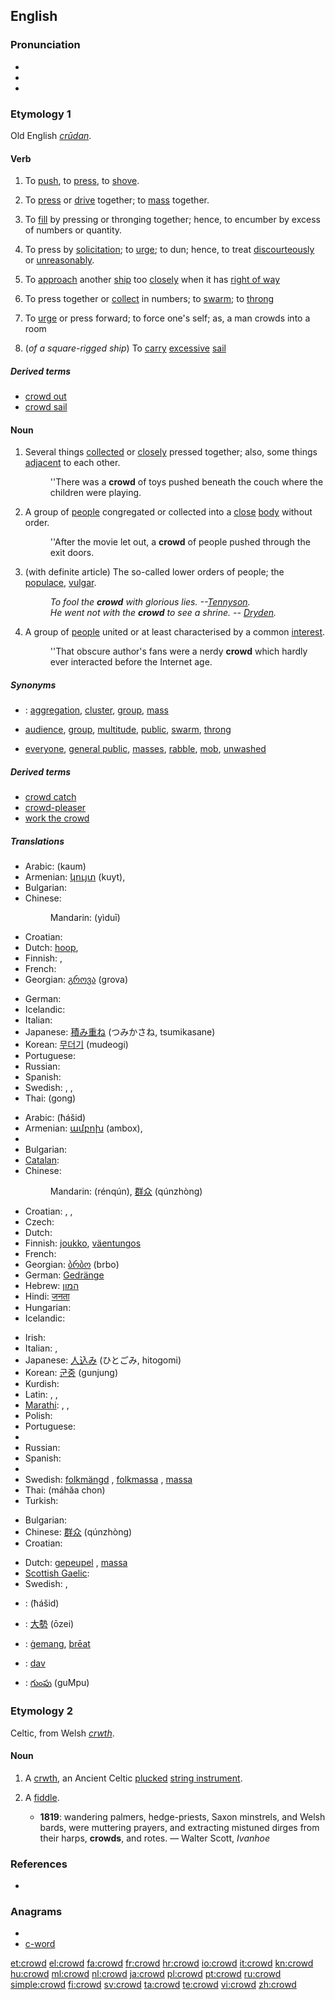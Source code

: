==English==
{{rfc|verb section has redundant senses. Original Websters entry?}}

===Pronunciation===
* {{IPA|/kraʊd/}}
* {{audio|en-us-crowd.ogg|Audio (US)}}
* {{rhymes|aʊd}}

===Etymology 1===
Old English ''[[crudan|crūdan]]''.

====Verb====
{{en-verb}}

# {{transitive}} To [[push]], to [[press]], to [[shove]].
# {{transitive}} To [[press]] or [[drive]] together; to [[mass]] together.
# {{transitive}} To [[fill]] by pressing or thronging together; hence, to encumber by excess of numbers or quantity.
# {{transitive}} To press by [[solicitation]]; to [[urge]]; to dun; hence, to treat [[discourteously]] or [[unreasonably]].
# {{nautical}} To [[approach]] another [[ship]] too [[closely]] when it has [[right of way]]
# {{intransitive}} To press together or [[collect]] in numbers; to [[swarm]]; to [[throng]]
# {{intransitive}} To [[urge]] or press forward; to force one's self; as, a man crowds into a room
# {{nautical}} (''of a square-rigged ship'') {{transitive}} To [[carry]] [[excessive]] [[sail]]

=====Derived terms=====
* [[crowd out]]
* [[crowd sail]]

====Noun====
{{en-noun}}

# Several things [[collected]] or [[close]]ly pressed together; also, some things [[adjacent]] to each other.
#: ''There was a '''crowd''' of toys pushed beneath the couch where the children were playing.
# A group of [[people]] congregated or collected into a [[close]] [[body]] without order.
#: ''After the movie let out, a '''crowd''' of people pushed through the exit doors.
# (with definite article) The so-called lower orders of people; the [[populace]], [[vulgar]].
#: ''To fool the '''crowd''' with glorious lies. --[[w:Alfred_Tennyson%2C_1st_Baron_Tennyson|Tennyson]].''
#: ''He went not with the '''crowd''' to see a shrine. -- [[w:John_Dryden|Dryden]].''
# A group of [[people]] united or at least characterised by a common [[interest]].
#: ''That obscure author's fans were a nerdy '''crowd''' which hardly ever interacted before the Internet age.

=====Synonyms=====
* {{sense|group of things}}: [[aggregation]], [[cluster]], [[group]], [[mass]]
* {{sense|group of people}} [[audience]], [[group]], [[multitude]], [[public]], [[swarm]], [[throng]]
* {{sense|the "lower orders" of people}} [[everyone]], [[general public]], [[masses]], [[rabble]], [[mob]], [[unwashed]]

=====Derived terms=====
* [[crowd catch]]
* [[crowd-pleaser]]
* [[work the crowd]]

=====Translations=====
{{trans-top|group of things}}
* Arabic: {{Arab|[[كوم]]}} (kaum) {{m}}
* Armenian: [[կույտ]] (kuyt),  {{t-|hy|բազմություն|tr=bazmut’yun}}
* Bulgarian: {{t+|bg|куп|m}}
* Chinese:
*: Mandarin: {{zh-ts|[[一堆]]|[[一堆]]}} (yìduī)
* Croatian: {{t-|hr|gomila|f|alt=gòmila}}
* Dutch: [[hoop]], {{massa}}
* Finnish: {{t+|fi|pino}}, {{t+|fi|kasa}}
* French: {{t+|fr|monceau|m}}
* Georgian: [[გროვა]] (grova)
{{trans-mid}}
* German: {{t+|de|Haufen|m}}
* Icelandic: {{t+|is|þyrping}}
* Italian: {{t+|it|mucchio|m}}
* Japanese: [[積み重ね]] (つみかさね, tsumikasane)
* Korean: [[무더기]] (mudeogi)
* Portuguese: {{t+|pt|pilha|f}}
* Russian: {{t+|ru|куча|f|tr=kúča}}
* Spanish: {{t+|es|montón|m}}
* Swedish: {{t+|sv|mängd|c}}, {{t+|sv|massa|c}}, {{t+|sv|hög|c}}
* Thai: {{Thai|[[กอง]]}} (gong)
{{trans-bottom}}

{{trans-top|group of people}}
* Arabic: {{Arab|[[حشد]]}} (ħášid) {{m}}
* Armenian: [[ամբոխ]] (ambox),  {{t-|hy|բազմություն|tr=bazmut’yun}}
* {{trreq|Basque}}
* Bulgarian: {{t|bg|навалица|f}}
* [[Catalan]]: {{t-|ca|multitud|f}}
* Chinese:
*: Mandarin: {{zh-ts|[[人群]]|[[人群]]}} (rénqún), [[群众]] (qúnzhòng)
* Croatian: {{t+|hr|gužva|f|alt=gȗžva}}, {{t|hr|svjetina|f|alt=svjètina}}, {{t-|hr|masa|f|alt=màsa}}
* Czech: {{t+|cs|dav|m}}
* Dutch: {{t+|nl|menigte|f}}
* Finnish: [[joukko]], [[väentungos]]
* French: {{t+|fr|foule|f}}
* Georgian: [[ბრბო]] (brbo)
* German: [[Gedränge]] {{n}}
* Hebrew: [[המון]]
* Hindi: [[जनता]]
* Hungarian: {{t+|hu|tömeg}}
* Icelandic: {{t+|is|þyrping}}
{{trans-mid}}
* Irish: {{t-|ga|slua|m|xs=Irish}}
* Italian: {{t+|it|folla|f}}, {{t+|it|turba|f}}
* Japanese: [[人込み]] (ひとごみ, hitogomi)
* Korean: [[군중]] (gunjung)
* Kurdish: {{ku-Arab|[[قه‌له‌باڵغی]]}}
* Latin: {{t+|la|turba|f}}, {{t+|la|vulgus|n}}, {{t+|la|multitudo|f}}
* [[Marathi]]: {{t|mr|जमाव|sc=Deva|xs=Marathi}},  {{t|mr|समुह|sc=Deva|xs=Marathi}},  {{t|mr|गर्दी|sc=Deva|xs=Marathi}}
* Polish: {{t+|pl|tłum|m}}
* Portuguese: {{t+|pt|multidão|f}}
* {{trreq|Romanian}}
* Russian: {{t+|ru|толпа|f|tr=tolpá}}
* Spanish: {{t+|es|muchedumbre|f}}
* {{trreq|Swahili}}
* Swedish: [[folkmängd]] {{c}}, [[folkmassa]] {{c}}, [[massa]] {{c}}
* Thai: {{Thai|[[มหาชน]]}} (máhăa chon)
* Turkish: {{t+|tr|kalabalık}}
{{trans-bottom}}

{{trans-top|the “lower orders” of people}}
* Bulgarian: {{t|bg|тълпа|f}}
* Chinese: [[群众]] (qúnzhòng)
* Croatian: {{t|hr|svjetina|f|alt=svjètina}}
{{trans-mid}}
* Dutch: [[gepeupel]] {{n}}, [[massa]]
* [[Scottish Gaelic]]: {{t|gd|gràisg|f|xs=Scottish Gaelic}}
* Swedish: {{t+|sv|massa|c}}, {{t+|sv|folkmassa|c}}
{{trans-bottom}}

{{checktrans-top}}
* {{ttbc|Arabic}}: {{Arab|[[حشد]]}} (ħášid) {{m}}
* {{ttbc|Japanese}}: [[大勢]] (ōzei)
{{checktrans-mid}}
* {{ttbc|Old English}}: [[gemang|ġemang]], [[þreat|þrēat]] {{m}}
* {{ttbc|Slovak}}: [[dav#Slovak|dav]] {{m}}
* {{ttbc|Telugu}}: [[గుంపు]] (guMpu)
{{checktrans-bottom}}

===Etymology 2===
Celtic, from Welsh ''[[crwth]]''.

====Noun====
{{en-noun}}

# {{obsolete}} A [[crwth]], an Ancient Celtic [[plucked]] [[string instrument]].
# {{italbrac|now dialectal}} A [[fiddle]].
#* '''1819''': wandering palmers, hedge-priests, Saxon minstrels, and Welsh bards, were muttering prayers, and extracting mistuned dirges from their harps, '''crowds''', and rotes. — Walter Scott, ''Ivanhoe''

===References===
* {{webster}}

===Anagrams===
* {{alphagram|cdorw}}
* [[c-word#English|c-word]]

[[et:crowd]]
[[el:crowd]]
[[fa:crowd]]
[[fr:crowd]]
[[hr:crowd]]
[[io:crowd]]
[[it:crowd]]
[[kn:crowd]]
[[hu:crowd]]
[[ml:crowd]]
[[nl:crowd]]
[[ja:crowd]]
[[pl:crowd]]
[[pt:crowd]]
[[ru:crowd]]
[[simple:crowd]]
[[fi:crowd]]
[[sv:crowd]]
[[ta:crowd]]
[[te:crowd]]
[[vi:crowd]]
[[zh:crowd]]